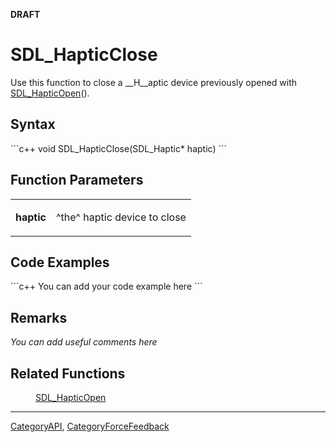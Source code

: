 <!-- pragma section-numbers off -->
<!-- pragma disable-camelcase -->
'''DRAFT'''

= SDL_HapticClose =
Use this function to close a __H__aptic device previously opened with [[SDL_HapticOpen]]().


== Syntax ==
```c++
void SDL_HapticClose(SDL_Haptic* haptic)
```

== Function Parameters ==
{|
|'''haptic'''
|^the^ haptic device to close
|}

== Code Examples ==
```c++
You can add your code example here
```

== Remarks ==
''You can add useful comments here''

== Related Functions ==
:[[SDL_HapticOpen]]

----
[[CategoryAPI]], [[CategoryForceFeedback]]
